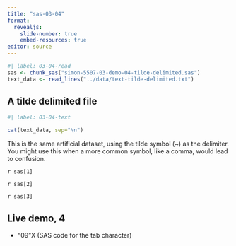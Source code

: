 ```yaml
---
title: "sas-03-04"
format: 
  revealjs:
    slide-number: true
    embed-resources: true
editor: source
---
```


```r
#| label: 03-04-read
sas <- chunk_sas("simon-5507-03-demo-04-tilde-delimited.sas")
text_data <- read_lines("../data/text-tilde-delimited.txt")
```

## A tilde delimited file

```r
#| label: 03-04-text

cat(text_data, sep="\n")
```

::: notes

This is the same artificial dataset, using the tilde symbol (~) as the delimiter. You might use this when a more common symbol, like a comma, would lead to confusion.

:::

`r sas[1]`

`r sas[2]`

`r sas[3]`

## Live demo, 4

-   "09"X (SAS code for the tab character)

